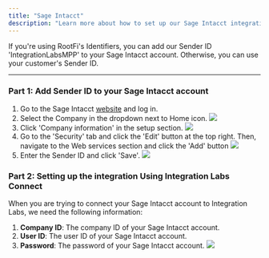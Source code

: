 ```yaml
---
title: "Sage Intacct"
description: "Learn more about how to set up our Sage Intacct integration."
---
```


If you're using RootFi's Identifiers, you can add our Sender ID 'IntegrationLabsMPP' to your Sage Intacct account. Otherwise, you can use your customer's Sender ID.

---

### Part 1: Add Sender ID to your Sage Intacct account

1. Go to the Sage Intacct [website](https://www-p107.intacct.com/ia/acct/frameset.phtml) and log in.
2. Select the Company in the dropdown next to Home icon.
   ![](/images/sage-intacct/company_information_dropdown.png)
3. Click 'Company information' in the setup section.
   ![](/images/sage-intacct/select_company_information.png)
4. Go to the 'Security' tab and click the 'Edit' button at the top right. Then, navigate to the Web services section and click the 'Add' button
   ![](/images/sage-intacct/add_sender_id.png)
5. Enter the Sender ID and click 'Save'.
   ![](/images/sage-intacct/sender_id_form.png)

### Part 2: Setting up the integration Using Integration Labs Connect

When you are trying to connect your Sage Intacct account to Integration Labs, we need the following information:

1.  **Company ID**: The company ID of your Sage Intacct account.
2.  **User ID**: The user ID of your Sage Intacct account.
3.  **Password**: The password of your Sage Intacct account.
    ![](/images/sage-intacct/sage_intacct_sdk_form.png)
